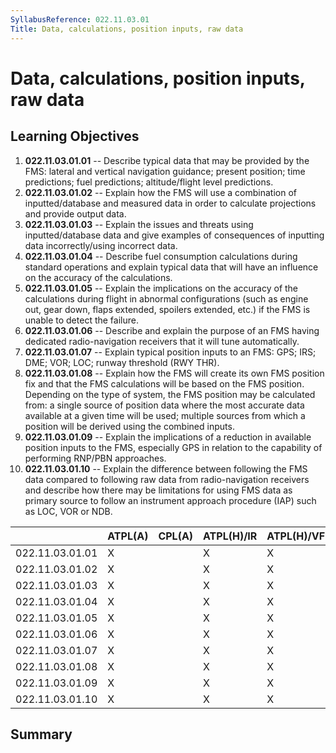 ```yaml
---
SyllabusReference: 022.11.03.01
Title: Data, calculations, position inputs, raw data
---
```


# Data, calculations, position inputs, raw data

## Learning Objectives

1.  **022.11.03.01.01** -- Describe typical data that may be provided by the FMS:
    lateral and vertical navigation guidance; present position; time predictions;
    fuel predictions; altitude/flight level predictions.
2.  **022.11.03.01.02** -- Explain how the FMS will use a combination of
    inputted/database and measured data in order to calculate projections and
    provide output data.
3.  **022.11.03.01.03** -- Explain the issues and threats using inputted/database
    data and give examples of consequences of inputting data incorrectly/using
    incorrect data.
4.  **022.11.03.01.04** -- Describe fuel consumption calculations during standard
    operations and explain typical data that will have an influence on the
    accuracy of the calculations.
5.  **022.11.03.01.05** -- Explain the implications on the accuracy of the
    calculations during flight in abnormal configurations (such as engine out,
    gear down, flaps extended, spoilers extended, etc.) if the FMS is unable to
    detect the failure.
6.  **022.11.03.01.06** -- Describe and explain the purpose of an FMS having
    dedicated radio-navigation receivers that it will tune automatically.
7.  **022.11.03.01.07** -- Explain typical position inputs to an FMS: GPS; IRS;
    DME; VOR; LOC; runway threshold (RWY THR).
8.  **022.11.03.01.08** -- Explain how the FMS will create its own FMS position
    fix and that the FMS calculations will be based on the FMS position.
    Depending on the type of system, the FMS position may be calculated from: a
    single source of position data where the most accurate data available at a
    given time will be used; multiple sources from which a position will be
    derived using the combined inputs.
9.  **022.11.03.01.09** -- Explain the implications of a reduction in available
    position inputs to the FMS, especially GPS in relation to the capability of
    performing RNP/PBN approaches.
10. **022.11.03.01.10** -- Explain the difference between following the FMS data
    compared to following raw data from radio-navigation receivers and describe
    how there may be limitations for using FMS data as primary source to follow
    an instrument approach procedure (IAP) such as LOC, VOR or NDB.

|                 | ATPL(A) | CPL(A) | ATPL(H)/IR | ATPL(H)/VFR | CPL(H) | IR  | CBIR(A) |
| --------------- | ------- | ------ | ---------- | ----------- | ------ | --- | ------- |
| 022.11.03.01.01 | X       |        | X          | X           |        | X   |         |
| 022.11.03.01.02 | X       |        | X          | X           |        | X   |         |
| 022.11.03.01.03 | X       |        | X          | X           |        | X   |         |
| 022.11.03.01.04 | X       |        | X          | X           |        |     |         |
| 022.11.03.01.05 | X       |        | X          | X           |        |     |         |
| 022.11.03.01.06 | X       |        | X          | X           |        |     |         |
| 022.11.03.01.07 | X       |        | X          | X           |        |     | X       |
| 022.11.03.01.08 | X       |        | X          | X           |        |     |         |
| 022.11.03.01.09 | X       |        | X          | X           |        |     |         |
| 022.11.03.01.10 | X       |        | X          | X           |        | X   |         |

## Summary
